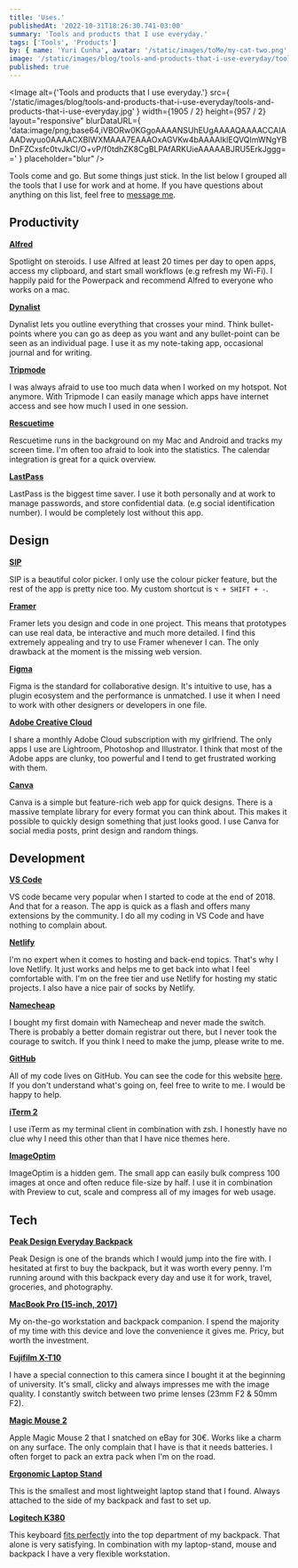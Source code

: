 ```yaml
---
title: 'Uses.'
publishedAt: '2022-10-31T18:26:30.741-03:00'
summary: 'Tools and products that I use everyday.'
tags: ['Tools', 'Products']
by: { name: 'Yuri Cunha', avatar: '/static/images/toMe/my-cat-two.png' }
image: '/static/images/blog/tools-and-products-that-i-use-everyday/tools-and-products-that-i-use-everyday.jpg'
published: true
---
```


<Image
  alt={'Tools and products that I use everyday.'}
  src={
    '/static/images/blog/tools-and-products-that-i-use-everyday/tools-and-products-that-i-use-everyday.jpg'
  }
  width={1905 / 2}
  height={957 / 2}
  layout="responsive"
  blurDataURL={
    'data:image/png;base64,iVBORw0KGgoAAAANSUhEUgAAAAQAAAACCAIAAADwyuo0AAAACXBIWXMAAA7EAAAOxAGVKw4bAAAAIklEQVQImWNgYBDnFZCxsfc0tvJkCI/O+vP/f0tdhZK8CgBLPAfARKUieAAAAABJRU5ErkJggg=='
  }
  placeholder="blur"
/>

Tools come and go. But some things just stick. In the list below I grouped all the tools that I use for work and at home. If you have questions about anything on this list, feel free to [message me](mailto:isyuricunha@duck.com).

## Productivity

**[Alfred](https://www.alfredapp.com/)**

Spotlight on steroids. I use Alfred at least 20 times per day to open apps, access my clipboard, and start small workflows (e.g refresh my Wi-Fi). I happily paid for the Powerpack and recommend Alfred to everyone who works on a mac.

**[Dynalist](https://dynalist.io/)**

Dynalist lets you outline everything that crosses your mind. Think bullet-points where you can go as deep as you want and any bullet-point can be seen as an individual page. I use it as my note-taking app, occasional journal and for writing.

**[Tripmode](https://www.tripmode.ch/)**

I was always afraid to use too much data when I worked on my hotspot. Not anymore. With Tripmode I can easily manage which apps have internet access and see how much I used in one session.

**[Rescuetime](https://www.rescuetime.com/)**

Rescuetime runs in the background on my Mac and Android and tracks my screen time. I'm often too afraid to look into the statistics. The calendar integration is great for a quick overview.

**[LastPass](https://www.lastpass.com/)**

LastPass is the biggest time saver. I use it both personally and at work to manage passwords, and store confidential data. (e.g social identification number). I would be completely lost without this app.

## Design

**[SIP](https://sipapp.io/)**

SIP is a beautiful color picker. I only use the colour picker feature, but the rest of the app is pretty nice too. My custom shortcut is `⌥ + SHIFT + -`.

**[Framer](https://www.framer.com/)**

Framer lets you design and code in one project. This means that prototypes can use real data, be interactive and much more detailed. I find this extremely appealing and try to use Framer whenever I can. The only drawback at the moment is the missing web version.

**[Figma](https://www.figma.com/)**

Figma is the standard for collaborative design. It's intuitive to use, has a plugin ecosystem and the performance is unmatched. I use it when I need to work with other designers or developers in one file.

**[Adobe Creative Cloud](https://www.adobe.com/creativecloud.html)**

I share a monthly Adobe Cloud subscription with my girlfriend. The only apps I use are Lightroom, Photoshop and Illustrator. I think that most of the Adobe apps are clunky, too powerful and I tend to get frustrated working with them.

**[Canva](https://www.canva.com/)**

Canva is a simple but feature-rich web app for quick designs. There is a massive template library for every format you can think about. This makes it possible to quickly design something that just looks good. I use Canva for social media posts, print design and random things.

## Development

**[VS Code](https://code.visualstudio.com/)**

VS code became very popular when I started to code at the end of 2018. And that for a reason. The app is quick as a flash and offers many extensions by the community. I do all my coding in VS Code and have nothing to complain about.

**[Netlify](https://www.netlify.com/)**

I'm no expert when it comes to hosting and back-end topics. That's why I love Netlify. It just works and helps me to get back into what I feel comfortable with. I'm on the free tier and use Netlify for hosting my static projects. I also have a nice pair of socks by Netlify.

**[Namecheap](https://www.namecheap.com/)**

I bought my first domain with Namecheap and never made the switch. There is probably a better domain registrar out there, but I never took the courage to switch. If you think I need to make the jump, please write to me.

**[GitHub](https://github.com/)**

All of my code lives on GitHub. You can see the code for this website [here](https://github.com/wirtzdan/new-website). If you don't understand what's going on, feel free to write to me. I would be happy to help.

**[iTerm 2](https://iterm2.com/)**

I use iTerm as my terminal client in combination with zsh. I honestly have no clue why I need this other than that I have nice themes here.

**[ImageOptim](https://imageoptim.com/mac)**

ImageOptim is a hidden gem. The small app can easily bulk compress 100 images at once and often reduce file-size by half. I use it in combination with Preview to cut, scale and compress all of my images for web usage.

## Tech

**[Peak Design Everyday Backpack](https://www.peakdesign.com/products/everyday-backpack)**

Peak Design is one of the brands which I would jump into the fire with. I hesitated at first to buy the backpack, but it was worth every penny. I'm running around with this backpack every day and use it for work, travel, groceries, and photography.

**[MacBook Pro (15-inch, 2017)](https://www.apple.com/shop/buy-mac/macbook-pro)**

My on-the-go workstation and backpack companion. I spend the majority of my time with this device and love the convenience it gives me. Pricy, but worth the investment.

**[Fujifilm X-T10](https://www.fujifilmusa.com/products/digital_cameras/x/fujifilm_x_t10/)**

I have a special connection to this camera since I bought it at the beginning of university. It's small, clicky and always impresses me with the image quality. I constantly switch between two prime lenses (23mm F2 & 50mm F2).

**[Magic Mouse 2](https://www.apple.com/de/shop/product/MLA02Z/A/magic-mouse-2-silber)**

Apple Magic Mouse 2 that I snatched on eBay for 30€. Works like a charm on any surface. The only complain that I have is that it needs batteries. I often forget to pack an extra pack when I'm on the road.

**[Ergonomic Laptop Stand](https://www.amazon.de/dp/B01N99IGMQ/ref=sr_1_5?crid=2XJA82MXCVRRC&keywords=mobiler+laptop+st%C3%A4nder&qid=1573384409&sprefix=mobile+laptop%2Caps%2C200&sr=8-5)**

This is the smallest and most lightweight laptop stand that I found. Always attached to the side of my backpack and fast to set up.

**[Logitech K380](https://www.logitech.com/en-us/product/multi-device-keyboard-k380)**

This keyboard [fits perfectly](https://twitter.com/wirtzdan/status/1193482720615243776?s=19) into the top department of my backpack. That alone is very satisfying. In combination with my laptop-stand, mouse and backpack I have a very flexible workstation.
